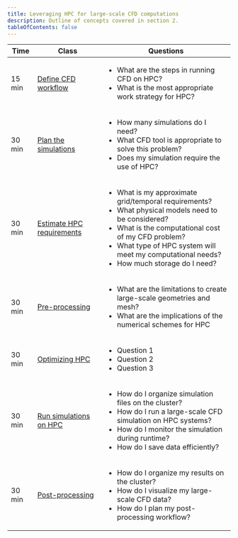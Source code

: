 ```yaml
---
title: Leveraging HPC for large-scale CFD computations
description: Outline of concepts covered in section 2.
tableOfContents: false
---
```


| Time | Class | Questions |
| ------- | ------- | ------- |
| 15 min | [Define CFD workflow](../part1) | <ul><li>What are the steps in running CFD on HPC?</li><li>What is the most appropriate work strategy for HPC?</li></ul> |
| 30 min | [Plan the simulations](../part2) | <ul><li>How many simulations do I need?</li><li>What CFD tool is appropriate to solve this problem?</li><li>Does my simulation require the use of HPC?</li></ul> |
| 30 min | [Estimate HPC requirements](../part3) | <ul><li>What is my approximate grid/temporal requirements?</li><li>What physical models need to be considered?</li><li>What is the computational cost of my CFD problem?</li><li>What type of HPC system will meet my computational needs?</li><li>How much storage do I need?</li></ul> |
| 30 min | [Pre-processing](../part4) | <ul><li>What are the limitations to create large-scale geometries and mesh?</li><li>What are the implications of the numerical schemes for HPC</li></ul> |
| 30 min | [Optimizing HPC](../part5) | <ul><li>Question 1</li><li>Question 2</li><li>Question 3</li></ul> |
| 30 min | [Run simulations on HPC](../part6) | <ul><li>How do I organize simulation files on the cluster?</li><li>How do I run a large-scale CFD simulation on HPC systems?</li><li>How do I monitor the simulation during runtime?</li><li>How do I save data efficiently?</li></ul> |
| 30 min | [Post-processing](../part7) | <ul><li>How do I organize my results on the cluster?</li><li>How do I visualize my large-scale CFD data?</li><li>How do I plan my post-processing workflow?</li></ul> |
